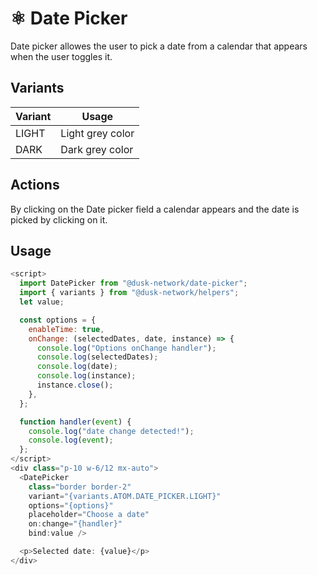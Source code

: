 
<Meta title="Docs/components/atoms/DatePicker" />

# ⚛️ Date Picker

Date picker allowes the user to pick a date from a calendar that appears when the user toggles it.

## Variants

| Variant  | Usage            |
| -------- | ---------------- |
| LIGHT    | Light grey color |
| DARK     | Dark grey color  |

## Actions

By clicking on the Date picker field a calendar appears and the date is picked by clicking on it.

## Usage

```js
<script>
  import DatePicker from "@dusk-network/date-picker";
  import { variants } from "@dusk-network/helpers";
  let value;

  const options = {
    enableTime: true,
    onChange: (selectedDates, date, instance) => {
      console.log("Options onChange handler");
      console.log(selectedDates);
      console.log(date);
      console.log(instance);
      instance.close();
    },
  };

  function handler(event) {
    console.log("date change detected!");
    console.log(event);
  };
</script>
<div class="p-10 w-6/12 mx-auto">
  <DatePicker
    class="border border-2"
    variant="{variants.ATOM.DATE_PICKER.LIGHT}"
    options="{options}"
    placeholder="Choose a date"
    on:change="{handler}"
    bind:value />

  <p>Selected date: {value}</p>
</div>
```
